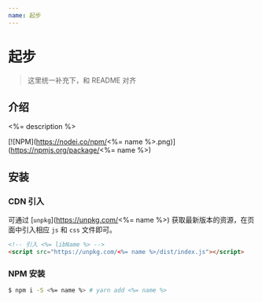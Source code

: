 ```yaml
---
name: 起步
---
```


# 起步

> 这里统一补充下，和 README 对齐

## 介绍

<%= description %>

[![NPM](https://nodei.co/npm/<%= name %>.png)](https://npmjs.org/package/<%= name %>)

## 安装

### CDN 引入

可通过 [`unpkg`](https://unpkg.com/<%= name %>) 获取最新版本的资源，在页面中引入相应 `js` 和 `css` 文件即可。

``` html
<!-- 引入 <%= libName %> -->
<script src="https://unpkg.com/<%= name %>/dist/index.js"></script>
```

### NPM 安装

``` bash
$ npm i -S <%= name %> # yarn add <%= name %>
```
